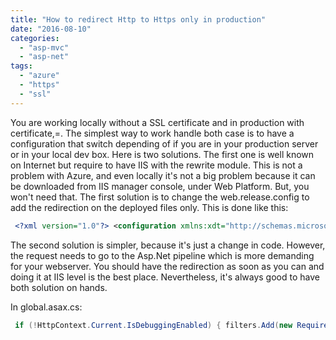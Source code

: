 ```yaml
---
title: "How to redirect Http to Https only in production"
date: "2016-08-10"
categories: 
  - "asp-mvc"
  - "asp-net"
tags: 
  - "azure"
  - "https"
  - "ssl"
---
```


You are working locally without a SSL certificate and in production with certificate,=. The simplest way to work handle both case is to have a configuration that switch depending of if you are in your production server or in your local dev box. Here is two solutions. The first one is well known on Internet but require to have IIS with the rewrite module. This is not a problem with Azure, and even locally it's not a big problem because it can be downloaded from IIS manager console, under Web Platform. But, you won't need that. The first solution is to change the web.release.config to add the redirection on the deployed files only. This is done like this:


```xml
 <?xml version="1.0"?> <configuration xmlns:xdt="http://schemas.microsoft.com/XML-Document-Transform"> <system.webServer> <rewrite xdt:Transform="Insert"> <rules> <rule name="Redirect HTTP to HTTPS"> <match url="(.\*)" /> <conditions> <add input="{HTTPS}" pattern="off" ignoreCase="true" /> </conditions> <action type="Redirect" url="https://{HTTP\_HOST}/{R:1}" redirectType="Permanent"/> </rule> </rules> </rewrite> </system.webServer> </configuration>


```


The second solution is simpler, because it's just a change in code. However, the request needs to go to the Asp.Net pipeline which is more demanding for your webserver. You should have the redirection as soon as you can and doing it at IIS level is the best place. Nevertheless, it's always good to have both solution on hands.

In global.asax.cs: 
```csharp
 if (!HttpContext.Current.IsDebuggingEnabled) { filters.Add(new RequireHttpsAttribute()); } 
```
